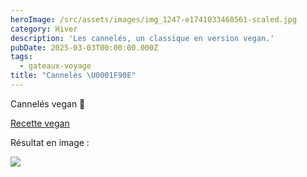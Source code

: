 ```yaml
---
heroImage: /src/assets/images/img_1247-e1741033468561-scaled.jpg
category: Hiver
description: 'Les cannelés, un classique en version vegan.'
pubDate: 2025-03-03T00:00:00.000Z
tags:
  - gateaux-voyage
title: "Cannelés \U0001F90E"
---
```


Cannelés vegan 🌱

[Recette vegan](https://vegan-pratique.fr/recettes/canneles/)

Résultat en image :

![](/src/assets/images/img_1247-e1741033468561-scaled.jpg)
